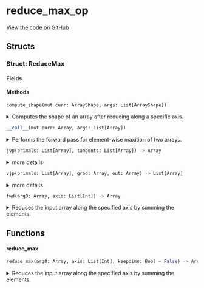 # reduce_max_op



[View the code on GitHub](https://github.com/endia-ai/Endia/tree/nightly/endia/functional/reduce_ops/reduce_max_op.mojo)

## Structs

### Struct: ReduceMax





#### Fields

#### Methods

```python
compute_shape(mut curr: ArrayShape, args: List[ArrayShape])
```

<details>
<summary>Computes the shape of an array after reducing along a specific axis.</summary>

###### Args

- ``curr``: ``ArrayShape``
  The ArrayShape to store the result of the computation.

- ``args``: ``List[ArrayShape]``
  The ArrayShape to reduce, and the axis to reduce along encoded in an ArrayShape.

#### Constraints:
- The axis must be a valid axis of the ArrayShape (args[0]).
- The number of axis must not exceed the number of dimensions of the ArrayShape (args[0]).


</details>

```python
__call__(mut curr: Array, args: List[Array])
```

<details>
<summary>Performs the forward pass for element-wise maxition of two arrays.</summary>

###### Args

- ``curr``: ``Array``
  The current array to store the result (modified in-place).

- ``args``: ``List[Array]``
  A list containing the input arrays.

Computes the sum of the input arrays and stores the result in the current array.
Initializes the current array if not already set up.

**Note:**
This function assumes that the shape and data of the args are already set up.
If the current array (curr) is not initialized, it computes the shape based on the input array and the axis and sets up the data accordingly.


</details>

```python
jvp(primals: List[Array], tangents: List[Array]) -> Array
```

<details>
<summary>more details</summary>

###### Args

- ``primals``: ``List[Array]``
  

- ``tangents``: ``List[Array]``
  

###### Returns
- ``Array`` - 


</details>

```python
vjp(primals: List[Array], grad: Array, out: Array) -> List[Array]
```

<details>
<summary>more details</summary>

###### Args

- ``primals``: ``List[Array]``
  

- ``grad``: ``Array``
  

- ``out``: ``Array``
  

###### Returns
- ``List[Array]`` - 


</details>

```python
fwd(arg0: Array, axis: List[Int]) -> Array
```

<details>
<summary>Reduces the input array along the specified axis by summing the elements.</summary>

###### Args

- ``arg0``: ``Array``
  The input array.

- ``axis``: ``List[Int]``
  The axis along which to reduce the array.

###### Returns
- ``Array`` - An array containing the sum of the input array along the specified axis.

**Examples:**
```python
a = Array([[1, 2], [3, 4]])
result = reduce_max(a, List(0))
print(result)
```

**Note:**
This function supports:
- Automatic differentiation (forward and reverse modes).
- Complex valued arguments.


</details>

## Functions

#### **reduce_max**

```python
reduce_max(arg0: Array, axis: List[Int], keepdims: Bool = False) -> Array
```

<details>
<summary>Reduces the input array along the specified axis by summing the elements.</summary>

###### Args

- ``arg0``: ``Array``
  The input array.

- ``axis``: ``List[Int]``
  The axis along which to reduce the array.

- ``keepdims``: ``Bool`` (default: ``False``)
  If True, retains the reduced dimensions with length 1.

###### Returns
- ``Array`` - An array containing the sum of the input array along the specified axis.

**Examples:**
```python
a = Array([[1, 2], [3, 4]])
result = reduce_max(a, List(0))
print(result)
```

**Note:**
This function supports:
- Automatic differentiation (forward and reverse modes).
- Complex valued arguments.


</details>

